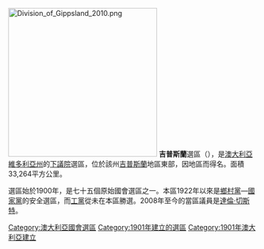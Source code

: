 [[File:Division_of_Gippsland_2010.png|300px]]
'''吉普斯蘭'''選區（{{lang-en|Division of Gippsland}}），是[[澳大利亞|澳大利亞]][[維多利亞州|維多利亞州]]的[[澳大利亞下議院|下議院]]選區，位於該州[[吉普斯蘭|吉普斯蘭]]地區東部，因地區而得名。面積33,264平方公里。

選區始於1900年，是七十五個原始國會選區之一。本區1922年以來是[[澳大利亞鄉村黨|鄉村黨]]—[[澳大利亞國家黨|國家黨]]的安全選區，而[[澳大利亞工黨|工黨]]從未在本區勝選。2008年至今的當區議員是[[達倫·切斯特|達倫·切斯特]]。

{{DEFAULTSORT:Gippsland}}
[[Category:澳大利亞國會選區|Category:澳大利亞國會選區]]
[[Category:1901年建立的選區|Category:1901年建立的選區]]
[[Category:1901年澳大利亞建立|Category:1901年澳大利亞建立]]